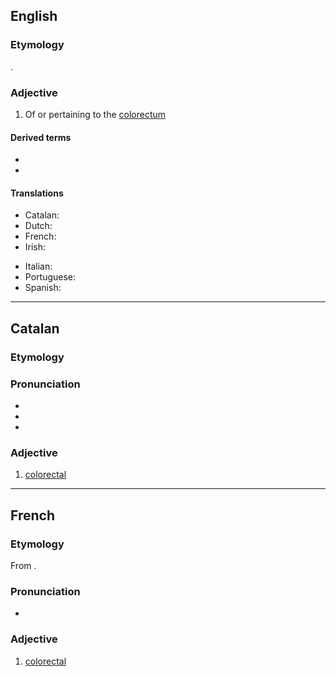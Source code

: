 ==English==

===Etymology===
{{prefix|en|colo|rectal}}.

===Adjective===
{{en-adj|-}}

# {{lb|en|anatomy}} Of or pertaining to the [[colorectum]]

====Derived terms====
* {{l|en|colorectal cancer}}
* {{l|en|pericolorectal}}

====Translations====
{{trans-top|medicine: of or pertaining to the colorectum}}
* Catalan: {{t|ca|colorectal}}
* Dutch: {{t+|nl|colorectaal}}
* French: {{t+|fr|colorectal}}
* Irish: {{t|ga|colaireicteach}}
{{trans-mid}}
* Italian: {{t|it|colorettale}}
* Portuguese: {{t|pt|colorretal}}
* Spanish: {{t|es|colorrectal}}
{{trans-bottom}}

----

==Catalan==

===Etymology===
{{compound|ca|còlon|rectal}}

===Pronunciation===
* {{ca-IPA}}
* {{rhymes|ca|al}}
* {{hyph|ca|co|lo|rec|tal}}

===Adjective===
{{ca-adj|colorectal}}

# {{lb|ca|anatomy}} [[#English|colorectal]]

----

==French==

===Etymology===
From {{af|fr|colo-|rectal}}.

===Pronunciation===
* {{fr-IPA}}

===Adjective===
{{fr-adj}}

# [[#English|colorectal]]
#: {{coi|fr|cancer '''colorectal'''}}